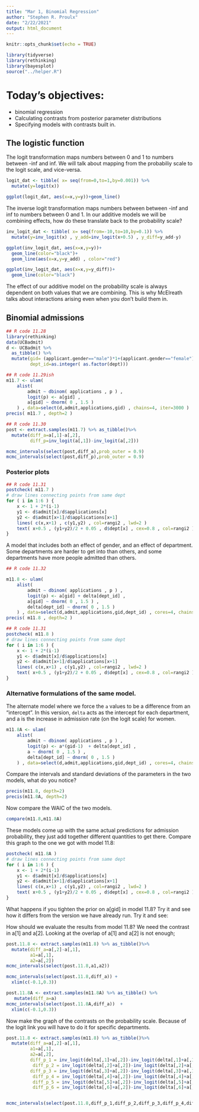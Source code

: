 ```yaml
---
title: "Mar 1, Binomial Regression"
author: "Stephen R. Proulx"
date: "2/22/2021"
output: html_document
---
```


```r
knitr::opts_chunk$set(echo = TRUE)

library(tidyverse)
library(rethinking)
library(bayesplot)
source("../helper.R")
```


# Today's objectives:  
* binomial regression
* Calculating contrasts from posterior parameter distributions
* Specifying models with contrasts built in. 


## The logistic function

The logit transformation maps numbers between 0 and 1 to numbers between -inf and inf. We will talk about mapping from the probabiliy scale to the logit scale, and vice-versa.
```r
logit_dat <- tibble( x= seq(from=0,to=1,by=0.001)) %>%
  mutate(y=logit(x))

ggplot(logit_dat, aes(x=x,y=y))+geom_line()
```


The inverse logit transformation maps numbers between between -inf and inf to numbers between 0 and 1. In our additive models we will be combining effects, how do these translate back to the probability scale?
```r
inv_logit_dat <- tibble( x= seq(from=-10,to=10,by=0.1)) %>%
  mutate(y=inv_logit(x) , y_add=inv_logit(x+0.5) , y_diff=y_add-y)

ggplot(inv_logit_dat, aes(x=x,y=y))+
  geom_line(color="black")+
  geom_line(aes(x=x,y=y_add) , color="red")

ggplot(inv_logit_dat, aes(x=x,y=y_diff))+
  geom_line(color="black")

```

The effect of our additive model on the probability scale is always dependent on both values that we are combining. This is why McElreath talks about interactions arising even when you don't build them in.   


## Binomial admissions

```r
## R code 11.28
library(rethinking)
data(UCBadmit)
d <- UCBadmit %>% 
  as_tibble() %>%
  mutate(gid= (applicant.gender=="male")*1+(applicant.gender=="female")*2,
         dept_id=as.integer( as.factor(dept)))
```


```r
## R code 11.29ish
m11.7 <- ulam(
    alist(
        admit ~ dbinom( applications , p ) ,
        logit(p) <- a[gid] ,
        a[gid] ~ dnorm( 0 , 1.5 )
    ) , data=select(d,admit,applications,gid) , chains=4, iter=3000 )
precis( m11.7 , depth=2 )
```


```r
## R code 11.30
post <- extract.samples(m11.7) %>% as_tibble()%>%
  mutate(diff_a=a[,1]-a[,2],
         diff_p=inv_logit(a[,1])-inv_logit(a[,2]))

mcmc_intervals(select(post,diff_a),prob_outer = 0.9) 
mcmc_intervals(select(post,diff_p),prob_outer = 0.9) 
```


### Posterior plots


```r
## R code 11.31
postcheck( m11.7 )
# draw lines connecting points from same dept
for ( i in 1:6 ) {
    x <- 1 + 2*(i-1)
    y1 <- d$admit[x]/d$applications[x]
    y2 <- d$admit[x+1]/d$applications[x+1]
    lines( c(x,x+1) , c(y1,y2) , col=rangi2 , lwd=2 )
    text( x+0.5 , (y1+y2)/2 + 0.05 , d$dept[x] , cex=0.8 , col=rangi2 )
}
```


A model that includes both an effect of gender, and an effect of department. Some departments are harder to get into than others, and some departments have more people admitted than others. 
```r
## R code 11.32

m11.8 <- ulam(
    alist(
        admit ~ dbinom( applications , p ) ,
        logit(p) <- a[gid] + delta[dept_id] ,
        a[gid] ~ dnorm( 0 , 1.5 ) ,
        delta[dept_id] ~ dnorm( 0 , 1.5 )
    ) , data=select(d,admit,applications,gid,dept_id) , cores=4, chains=4 , iter=4000, log_lik = TRUE)
precis( m11.8 , depth=2 )
```

```r
## R code 11.31
postcheck( m11.8 )
# draw lines connecting points from same dept
for ( i in 1:6 ) {
    x <- 1 + 2*(i-1)
    y1 <- d$admit[x]/d$applications[x]
    y2 <- d$admit[x+1]/d$applications[x+1]
    lines( c(x,x+1) , c(y1,y2) , col=rangi2 , lwd=2 )
    text( x+0.5 , (y1+y2)/2 + 0.05 , d$dept[x] , cex=0.8 , col=rangi2 )
}
```


### Alternative formulations of the same model.

The alternate model where we force the `a` values to be a difference from an "intercept". In this version, `delta` acts as the intercept for each department, and a is the increase in admission rate (on the logit scale) for women.  
```r
m11.8A <- ulam(
    alist(
        admit ~ dbinom( applications , p ) ,
        logit(p) <- a*(gid-1)  + delta[dept_id] ,
        a ~ dnorm( 0 , 1.5 ) ,
        delta[dept_id] ~ dnorm( 0 , 1.5 )
    ) , data=select(d,admit,applications,gid,dept_id) , cores=4, chains=4 , iter=4000,log_lik = TRUE) 
```

Compare the intervals and standard deviations of the parameters in the two models, what do you notice?
```r
precis(m11.8, depth=2)
precis(m11.8A, depth=2)
```

Now compare the WAIC of the two models.
```r
compare(m11.8,m11.8A)
```

These models come up with the same actual predictions for admission probability, they just add together different quantities to get there. Compare this graph to the one we got with model 11.8:
```r
postcheck( m11.8A )
# draw lines connecting points from same dept
for ( i in 1:6 ) {
    x <- 1 + 2*(i-1)
    y1 <- d$admit[x]/d$applications[x]
    y2 <- d$admit[x+1]/d$applications[x+1]
    lines( c(x,x+1) , c(y1,y2) , col=rangi2 , lwd=2 )
    text( x+0.5 , (y1+y2)/2 + 0.05 , d$dept[x] , cex=0.8 , col=rangi2 )
}
```

What happens if you tighten the prior on a[gid] in model 11.8? Try it and see how it differs from the version we have already run. Try it and see:








How should we evaluate the results from model 11.8? We need the contrast in a[1] and a[2]. Looking at the overlap of a[1] and a[2] is not enough;
```r
post.11.8 <- extract.samples(m11.8) %>% as_tibble()%>%
  mutate(diff_a=a[,2]-a[,1],
         a1=a[,1],
         a2=a[,2])
mcmc_intervals(select(post.11.8,a1,a2)) 

mcmc_intervals(select(post.11.8,diff_a)) +
  xlim(c(-0.1,0.3))

post.11.8A <- extract.samples(m11.8A) %>% as_tibble() %>%
   mutate(diff_a=a)
mcmc_intervals(select(post.11.8A,diff_a))  +
  xlim(c(-0.1,0.3))
```

Now make the graph of the contrasts on the probability scale. Because of the logit link you will have to do it for specific departments.


```r
post.11.8 <- extract.samples(m11.8) %>% as_tibble()%>%
  mutate(diff_a=a[,2]-a[,1],
         a1=a[,1],
         a2=a[,2],
         diff_p_1 = inv_logit(delta[,1]+a[,2])-inv_logit(delta[,1]+a[,1]),
          diff_p_2 = inv_logit(delta[,2]+a[,2])-inv_logit(delta[,2]+a[,1]), 
         diff_p_3 = inv_logit(delta[,3]+a[,2])-inv_logit(delta[,3]+a[,1]),
          diff_p_4 = inv_logit(delta[,4]+a[,2])-inv_logit(delta[,4]+a[,1]),
          diff_p_5 = inv_logit(delta[,5]+a[,2])-inv_logit(delta[,5]+a[,1]),
          diff_p_6 = inv_logit(delta[,6]+a[,2])-inv_logit(delta[,6]+a[,1]))


mcmc_intervals(select(post.11.8,diff_p_1,diff_p_2,diff_p_3,diff_p_4,diff_p_5,diff_p_6),prob_outer = 0.9) 
```




